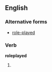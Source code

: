==English==

===Alternative forms===
* [[role-played]]

===Verb===
'''roleplayed'''

# {{present participle of|[[roleplay]]}}